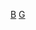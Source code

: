 {{asbox
| image     = The Earth seen from Apollo 17.jpg
| pix       = 30
| subject   =
| qualifier = 與[[地理學家]]或[[探險家|旅行家]]相關
| category  = 地理學家小作品
| tempsort  =  
| name      = Template:Geographer-stub
}}<noinclude>
[[Category:地理小作品模板|B]]
[[Category:學者小作品模板|G]]
</noinclude>